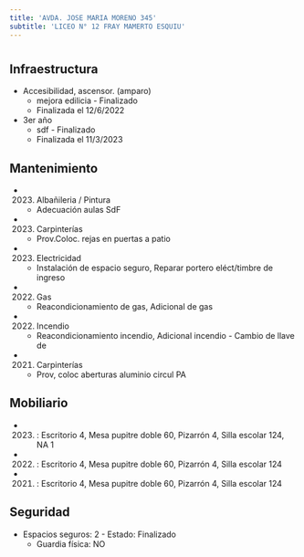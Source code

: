 ```yaml
---
title: 'AVDA. JOSE MARIA MORENO 345'
subtitle: 'LICEO N° 12 FRAY MAMERTO ESQUIU'
---
```


#
## Infraestructura

* Accesibilidad, ascensor. (amparo) 
    + mejora edilicia - Finalizado 
    + Finalizada el 12/6/2022 


* 3er año 
    + sdf - Finalizado 
    + Finalizada el 11/3/2023 






## Mantenimiento

*  (2023) Albañileria / Pintura 
    + Adecuación aulas SdF

*  (2023) Carpinterías 
    + Prov.Coloc. rejas en puertas a patio

*  (2023) Electricidad 
    + Instalación de espacio seguro, Reparar portero eléct/timbre de ingreso

*  (2022) Gas 
    + Reacondicionamiento de gas, Adicional de gas

*  (2022) Incendio 
    + Reacondicionamiento incendio, Adicional incendio - Cambio de llave de

*  (2021) Carpinterías 
    + Prov, coloc aberturas aluminio circul PA





## Mobiliario

*  (2023) : Escritorio 4, Mesa pupitre doble 60, Pizarrón 4, Silla escolar 124, NA 1 

*  (2022) : Escritorio 4, Mesa pupitre doble 60, Pizarrón 4, Silla escolar 124 

*  (2021) : Escritorio 4, Mesa pupitre doble 60, Pizarrón 4, Silla escolar 124 





## Seguridad

*  Espacios seguros: 2 - Estado: Finalizado 
    + Guardia física: NO



